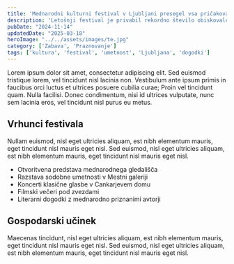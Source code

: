 ```yaml
---
title: 'Mednarodni kulturni festival v Ljubljani presegel vsa pričakovanja'
description: 'Letošnji festival je privabil rekordno število obiskovalcev iz več kot 30 držav in predstavil vrhunske umetnike z vsega sveta.'
pubDate: "2024-11-14"
updatedDate: "2025-03-18"
heroImage: "../../assets/images/te.jpg"
category: ['Zabava', 'Praznovanje']
tags: ['kultura', 'festival', 'umetnost', 'Ljubljana', 'dogodki']
---
```


Lorem ipsum dolor sit amet, consectetur adipiscing elit. Sed euismod tristique lorem, vel tincidunt nisl lacinia non. Vestibulum ante ipsum primis in faucibus orci luctus et ultrices posuere cubilia curae; Proin vel tincidunt quam. Nulla facilisi. Donec condimentum, nisi id ultrices vulputate, nunc sem lacinia eros, vel tincidunt nisl purus eu metus.

## Vrhunci festivala

Nullam euismod, nisl eget ultricies aliquam, est nibh elementum mauris, eget tincidunt nisl mauris eget nisl. Sed euismod, nisl eget ultricies aliquam, est nibh elementum mauris, eget tincidunt nisl mauris eget nisl.

- Otvoritvena predstava mednarodnega gledališča
- Razstava sodobne umetnosti v Mestni galeriji
- Koncerti klasične glasbe v Cankarjevem domu
- Filmski večeri pod zvezdami
- Literarni dogodki z mednarodno priznanimi avtorji

## Gospodarski učinek

Maecenas tincidunt, nisl eget ultricies aliquam, est nibh elementum mauris, eget tincidunt nisl mauris eget nisl. Sed euismod, nisl eget ultricies aliquam, est nibh elementum mauris, eget tincidunt nisl mauris eget nisl. 
